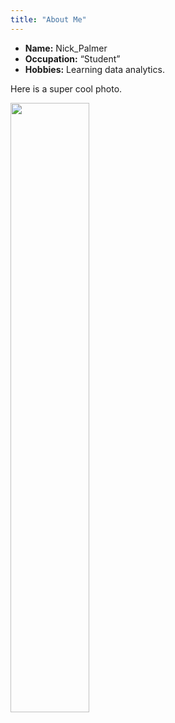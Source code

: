```yaml
---
title: "About Me"
---
```


- __Name:__ Nick_Palmer
- __Occupation:__ "Student"
- __Hobbies:__ Learning data analytics.

Here is a super cool photo.

![](C:/Users/nickp/OneDrive/Pictures/NFT MEMES/selfie.jpg){width=50%}


